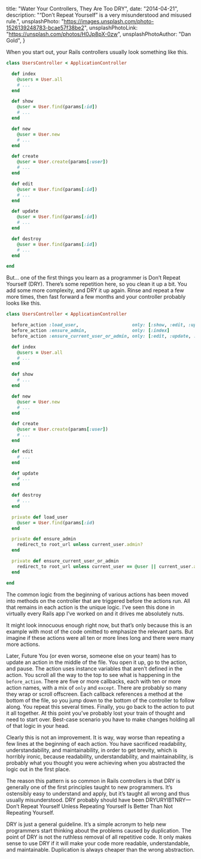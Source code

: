   title: "Water Your Controllers, They Are Too DRY",
  date: "2014-04-21",
  description:
    "“Don’t Repeat Yourself” is a very misunderstood and misused rule.",
  unsplashPhoto: "https://images.unsplash.com/photo-1526139248783-bcae57f38be2",
  unsplashPhotoLink: "https://unsplash.com/photos/H0Jp8pX-0zw",
  unsplashPhotoAuthor: "Dan Gold",
}

When you start out, your Rails controllers usually look something like this.

```ruby
class UsersController < ApplicationController

  def index
    @users = User.all
    # ...
  end

  def show
    @user = User.find(params[:id])
    # ...
  end

  def new
    @user = User.new
    # ...
  end

  def create
    @user = User.create(params[:user])
    # ...
  end

  def edit
    @user = User.find(params[:id])
    # ...
  end

  def update
    @user = User.find(params[:id])
    # ...
  end

  def destroy
    @user = User.find(params[:id])
    # ...
  end

end
```

But… one of the first things you learn as a programmer is Don’t Repeat Yourself (DRY). There’s some repetition here, so you clean it up a bit. You add some more complexity, and DRY it up again. Rinse and repeat a few more times, then fast forward a few months and your controller probably looks like this.

```ruby
class UsersController < ApplicationController

  before_action :load_user,                    only: [:show, :edit, :update, :destroy]
  before_action :ensure_admin,                 only: [:index]
  before_action :ensure_current_user_or_admin, only: [:edit, :update, :destroy]

  def index
    @users = User.all
    # ...
  end

  def show
    # ...
  end

  def new
    @user = User.new
    # ...
  end

  def create
    @user = User.create(params[:user])
    # ...
  end

  def edit
    # ...
  end

  def update
    # ...
  end

  def destroy
    # ...
  end

  private def load_user
    @user = User.find(params[:id)
  end

  private def ensure_admin
    redirect_to root_url unless current_user.admin?
  end

  private def ensure_current_user_or_admin
    redirect_to root_url unless current_user == @user || current_user.admin?
  end

end
```

The common logic from the beginning of various actions has been moved into methods on the controller that are triggered before the actions run. All that remains in each action is the unique logic. I’ve seen this done in virtually every Rails app I’ve worked on and it drives me absolutely nuts.

It might look innocuous enough right now, but that’s only because this is an example with most of the code omitted to emphasize the relevant parts. But imagine if these actions were all ten or more lines long and there were many more actions.

Later, Future You (or even worse, someone else on your team) has to update an action in the middle of the file. You open it up, go to the action, and pause. The action uses instance variables that aren’t defined in the action. You scroll all the way to the top to see what is happening in the `before_action`. There are five or more callbacks, each with ten or more action names, with a mix of `only` and `except`. There are probably so many they wrap or scroll offscreen. Each callback references a method at the bottom of the file, so you jump down to the bottom of the controller to follow along. You repeat this several times. Finally, you go back to the action to put it all together. At this point you’ve probably lost your train of thought and need to start over. Best-case scenario you have to make changes holding all of that logic in your head.

Clearly this is not an improvement. It is way, way worse than repeating a few lines at the beginning of each action. You have sacrificed readability, understandability, and maintainability, in order to get brevity, which is horribly ironic, because readability, understandability, and maintainability, is probably what you thought you were achieving when you abstracted the logic out in the first place.

The reason this pattern is so common in Rails controllers is that DRY is generally one of the first principles taught to new programmers. It’s ostensibly easy to understand and apply, but it’s taught all wrong and thus usually misunderstood. DRY probably should have been DRYURYIBTNRY—Don’t Repeat Yourself Unless Repeating Yourself Is Better Than Not Repeating Yourself.

DRY is just a general guideline. It’s a simple acronym to help new programmers start thinking about the problems caused by duplication. The point of DRY is not the ruthless removal of all repetitive code. It only makes sense to use DRY if it will make your code more readable, understandable, and maintainable. Duplication is always cheaper than the wrong abstraction.
